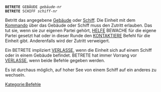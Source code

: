 <tt>'''BETRETE''' GEBÄUDE ''gebäude-nr''<br/>
'''BETRETE''' SCHIFF ''schiff-nr''</tt>

Betritt das angegebene [[Gebäude]] oder [[Schiff]]. Die Einheit mit dem [[Gebäude#Einheiten_und_Gebäude|Kommando]] über das Gebäude oder Schiff muss den Zutritt erlauben. Das tut sie, wenn sie zur eigenen Partei gehört, [[HELFE]] BEWACHE für die eigene Partei gesetzt hat oder in dieser Runde den [[KONTAKTIERE]] Befehl für die Einheit gibt. Anderenfalls wird der Zutritt verweigert.

Ein BETRETE impliziert [[VERLASSE]], wenn die Einheit sich auf einem Schiff oder in einem Gebäude befindet.
{{E3A|text=Ein Ausnahme sind Gebäudebesitzer. Diese müssen entweder ein explizites [[VERLASSE]] setzen, oder [[GIB]] KOMMANDO verwenden.}}
BETRETE hat immer Vorrang vor [[VERLASSE]], wenn beide Befehle gegeben werden.

Es ist durchaus möglich, auf hoher See von einem Schiff auf ein anderes zu wechseln.

{{Geruecht|author=Solthar|text=Um in E3 ein Gebäude zu verlassen und gleichzeitig das Kommando weiterzugeben, kann man Folgendes machen:
  VERLASSE
  BETRETE BURG b2
  GIB u2 KOMMANDO}}


[[Kategorie:Befehle]]
